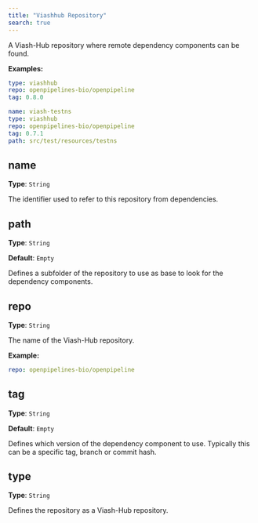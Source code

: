 ```yaml
---
title: "Viashhub Repository"
search: true
---
```


A Viash-Hub repository where remote dependency components can be found.

**Examples:**

```yaml
type: viashhub
repo: openpipelines-bio/openpipeline
tag: 0.8.0

```

```yaml
name: viash-testns
type: viashhub
repo: openpipelines-bio/openpipeline
tag: 0.7.1
path: src/test/resources/testns

```

## name

**Type**: `String`

The identifier used to refer to this repository from dependencies.

## path

**Type**: `String`

**Default**: `Empty`

Defines a subfolder of the repository to use as base to look for the dependency components.

## repo

**Type**: `String`

The name of the Viash-Hub repository.

**Example:**

```yaml
repo: openpipelines-bio/openpipeline
```

## tag

**Type**: `String`

**Default**: `Empty`

Defines which version of the dependency component to use. Typically this can be a specific tag, branch or commit hash.

## type

**Type**: `String`

Defines the repository as a Viash-Hub repository.
